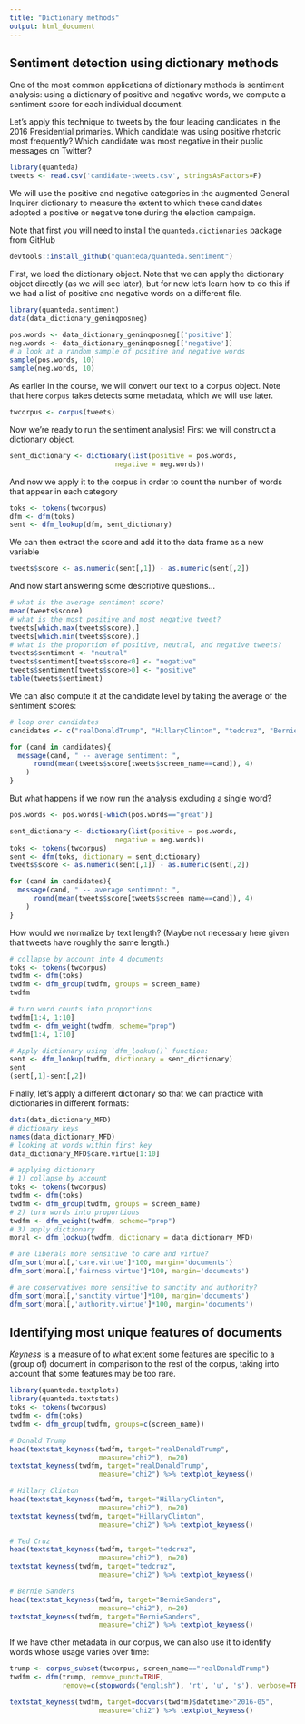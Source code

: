 ```yaml
---
title: "Dictionary methods"
output: html_document
---
```


## Sentiment detection using dictionary methods

One of the most common applications of dictionary methods is sentiment analysis: using a dictionary of positive and negative words, we compute a sentiment score for each individual document.

Let's apply this technique to tweets by the four leading candidates in the 2016 Presidential primaries. Which candidate was using positive rhetoric most frequently? Which candidate was most negative in their public messages on Twitter?

```r
library(quanteda)
tweets <- read.csv('candidate-tweets.csv', stringsAsFactors=F)
```

We will use the positive and negative categories in the augmented General Inquirer dictionary to measure the extent to which these candidates adopted a positive or negative tone during the election campaign.

Note that first you will need to install the `quanteda.dictionaries` package from GitHub

```r
devtools::install_github("quanteda/quanteda.sentiment")
```

First, we load the dictionary object. Note that we can apply the dictionary object directly (as we will see later), but for now let's learn how to do this if we had a list of positive and negative words on a different file.

```r
library(quanteda.sentiment)
data(data_dictionary_geninqposneg)

pos.words <- data_dictionary_geninqposneg[['positive']]
neg.words <- data_dictionary_geninqposneg[['negative']]
# a look at a random sample of positive and negative words
sample(pos.words, 10)
sample(neg.words, 10)
```

As earlier in the course, we will convert our text to a corpus object. Note that here `corpus` takes detects some metadata, which we will use later.

```r
twcorpus <- corpus(tweets)
```

Now we're ready to run the sentiment analysis! First we will construct a dictionary object.

```r
sent_dictionary <- dictionary(list(positive = pos.words,
                          negative = neg.words))
```

And now we apply it to the corpus in order to count the number of words that appear in each category

```r
toks <- tokens(twcorpus)
dfm <- dfm(toks)
sent <- dfm_lookup(dfm, sent_dictionary)
```

We can then extract the score and add it to the data frame as a new variable

```r
tweets$score <- as.numeric(sent[,1]) - as.numeric(sent[,2])
```

And now start answering some descriptive questions...

```r
# what is the average sentiment score?
mean(tweets$score)
# what is the most positive and most negative tweet?
tweets[which.max(tweets$score),]
tweets[which.min(tweets$score),]
# what is the proportion of positive, neutral, and negative tweets?
tweets$sentiment <- "neutral"
tweets$sentiment[tweets$score<0] <- "negative"
tweets$sentiment[tweets$score>0] <- "positive"
table(tweets$sentiment)
```

We can also compute it at the candidate level by taking the average of the sentiment scores:

```r
# loop over candidates
candidates <- c("realDonaldTrump", "HillaryClinton", "tedcruz", "BernieSanders")

for (cand in candidates){
  message(cand, " -- average sentiment: ",
      round(mean(tweets$score[tweets$screen_name==cand]), 4)
    )
}
```

But what happens if we now run the analysis excluding a single word?

```r
pos.words <- pos.words[-which(pos.words=="great")]

sent_dictionary <- dictionary(list(positive = pos.words,
                          negative = neg.words))
toks <- tokens(twcorpus)
sent <- dfm(toks, dictionary = sent_dictionary)
tweets$score <- as.numeric(sent[,1]) - as.numeric(sent[,2])

for (cand in candidates){
  message(cand, " -- average sentiment: ",
      round(mean(tweets$score[tweets$screen_name==cand]), 4)
    )
}

```

How would we normalize by text length? (Maybe not necessary here given that tweets have roughly the same length.)

```r
# collapse by account into 4 documents
toks <- tokens(twcorpus)
twdfm <- dfm(toks)
twdfm <- dfm_group(twdfm, groups = screen_name)
twdfm

# turn word counts into proportions
twdfm[1:4, 1:10]
twdfm <- dfm_weight(twdfm, scheme="prop")
twdfm[1:4, 1:10]

# Apply dictionary using `dfm_lookup()` function:
sent <- dfm_lookup(twdfm, dictionary = sent_dictionary)
sent
(sent[,1]-sent[,2])

```

Finally, let's apply a different dictionary so that we can practice with dictionaries in different formats:

```r
data(data_dictionary_MFD)
# dictionary keys
names(data_dictionary_MFD)
# looking at words within first key
data_dictionary_MFD$care.virtue[1:10]

# applying dictionary
# 1) collapse by account
toks <- tokens(twcorpus)
twdfm <- dfm(toks)
twdfm <- dfm_group(twdfm, groups = screen_name)
# 2) turn words into proportions
twdfm <- dfm_weight(twdfm, scheme="prop")
# 3) apply dictionary
moral <- dfm_lookup(twdfm, dictionary = data_dictionary_MFD)

# are liberals more sensitive to care and virtue?
dfm_sort(moral[,'care.virtue']*100, margin='documents')
dfm_sort(moral[,'fairness.virtue']*100, margin='documents')

# are conservatives more sensitive to sanctity and authority?
dfm_sort(moral[,'sanctity.virtue']*100, margin='documents')
dfm_sort(moral[,'authority.virtue']*100, margin='documents')

```

## Identifying most unique features of documents

_Keyness_ is a measure of to what extent some features are specific to a (group of) document in comparison to the rest of the corpus, taking into account that some features may be too rare.

```r
library(quanteda.textplots)
library(quanteda.textstats)
toks <- tokens(twcorpus)
twdfm <- dfm(toks)
twdfm <- dfm_group(twdfm, groups=c(screen_name))

# Donald Trump
head(textstat_keyness(twdfm, target="realDonaldTrump",
                      measure="chi2"), n=20)
textstat_keyness(twdfm, target="realDonaldTrump",
                      measure="chi2") %>% textplot_keyness()

# Hillary Clinton
head(textstat_keyness(twdfm, target="HillaryClinton",
                      measure="chi2"), n=20)
textstat_keyness(twdfm, target="HillaryClinton",
                      measure="chi2") %>% textplot_keyness()

# Ted Cruz
head(textstat_keyness(twdfm, target="tedcruz",
                      measure="chi2"), n=20)
textstat_keyness(twdfm, target="tedcruz",
                      measure="chi2") %>% textplot_keyness()

# Bernie Sanders
head(textstat_keyness(twdfm, target="BernieSanders",
                      measure="chi2"), n=20)
textstat_keyness(twdfm, target="BernieSanders",
                      measure="chi2") %>% textplot_keyness()

```

If we have other metadata in our corpus, we can also use it to identify words whose usage varies over time:

```r
trump <- corpus_subset(twcorpus, screen_name=="realDonaldTrump")
twdfm <- dfm(trump, remove_punct=TRUE,
             remove=c(stopwords("english"), 'rt', 'u', 's'), verbose=TRUE)

textstat_keyness(twdfm, target=docvars(twdfm)$datetime>"2016-05", 
                      measure="chi2") %>% textplot_keyness()

```

